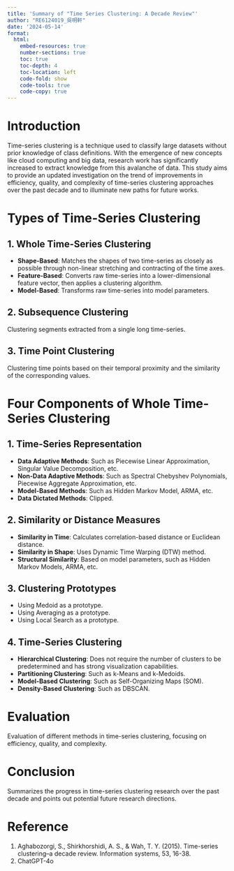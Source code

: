 ```yaml
---
title: 'Summary of "Time Series Clustering: A Decade Review"'
author: "RE6124019_吳明軒"
date: '2024-05-14'
format: 
  html:
    embed-resources: true
    number-sections: true
    toc: true
    toc-depth: 4
    toc-location: left
    code-fold: show
    code-tools: true
    code-copy: true
---
```

# Introduction

Time-series clustering is a technique used to classify large datasets without prior knowledge of class definitions. With the emergence of new concepts like cloud computing and big data, research work has significantly increased to extract knowledge from this avalanche of data. This study aims to provide an updated investigation on the trend of improvements in efficiency, quality, and complexity of time-series clustering approaches over the past decade and to illuminate new paths for future works.

# Types of Time-Series Clustering

## 1. Whole Time-Series Clustering
- **Shape-Based**: Matches the shapes of two time-series as closely as possible through non-linear stretching and contracting of the time axes.
- **Feature-Based**: Converts raw time-series into a lower-dimensional feature vector, then applies a clustering algorithm.
- **Model-Based**: Transforms raw time-series into model parameters.

## 2. Subsequence Clustering
Clustering segments extracted from a single long time-series.

## 3. Time Point Clustering
Clustering time points based on their temporal proximity and the similarity of the corresponding values.

# Four Components of Whole Time-Series Clustering

## 1. Time-Series Representation
- **Data Adaptive Methods**: Such as Piecewise Linear Approximation, Singular Value Decomposition, etc.
- **Non-Data Adaptive Methods**: Such as Spectral Chebyshev Polynomials, Piecewise Aggregate Approximation, etc.
- **Model-Based Methods**: Such as Hidden Markov Model, ARMA, etc.
- **Data Dictated Methods**: Clipped.

## 2. Similarity or Distance Measures
- **Similarity in Time**: Calculates correlation-based distance or Euclidean distance.
- **Similarity in Shape**: Uses Dynamic Time Warping (DTW) method.
- **Structural Similarity**: Based on model parameters, such as Hidden Markov Models, ARMA, etc.

## 3. Clustering Prototypes
- Using Medoid as a prototype.
- Using Averaging as a prototype.
- Using Local Search as a prototype.

## 4. Time-Series Clustering
- **Hierarchical Clustering**: Does not require the number of clusters to be predetermined and has strong visualization capabilities.
- **Partitioning Clustering**: Such as k-Means and k-Medoids.
- **Model-Based Clustering**: Such as Self-Organizing Maps (SOM).
- **Density-Based Clustering**: Such as DBSCAN.

# Evaluation
Evaluation of different methods in time-series clustering, focusing on efficiency, quality, and complexity.

# Conclusion
Summarizes the progress in time-series clustering research over the past decade and points out potential future research directions.

# Reference
1. Aghabozorgi, S., Shirkhorshidi, A. S., & Wah, T. Y. (2015). Time-series clustering–a decade review. Information systems, 53, 16-38.
2. ChatGPT-4o
